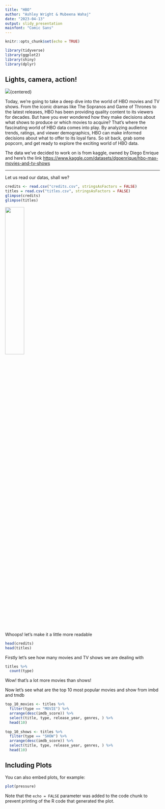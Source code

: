 ```yaml
---
title: "HBO"
author: "Ashley Wright & Mubeena Wahaj"
date: "2023-04-13"
output: slidy_presentation
mainfont: "Comic Sans"
---
```


```r
knitr::opts_chunk$set(echo = TRUE)
```


```r
library(tidyverse)
library(ggplot2)
library(shiny)
library(dplyr)

```

## Lights, camera, action!

![](https://images.squarespace-cdn.com/content/v1/52adf1abe4b0dbce9d210136/1616077888683-9Y12NX95XXTK11IESZCE/HBO+Maz+-+JL+ZS+GIF.gif?format=1500w){centered}

Today, we're going to take a deep dive into the world of HBO movies and TV shows. From the iconic dramas like The Sopranos and Game of Thrones to the latest releases, HBO has been providing quality content to its viewers for decades. But have you ever wondered how they make decisions about what shows to produce or which movies to acquire? That's where the fascinating world of HBO data comes into play. By analyzing audience trends, ratings, and viewer demographics, HBO can make informed decisions about what to offer to its loyal fans. So sit back, grab some popcorn, and get ready to explore the exciting world of HBO data.

The data we've decided to work on is from kaggle, owned by Diego Enrique and here's the link
<https://www.kaggle.com/datasets/dgoenrique/hbo-max-movies-and-tv-shows>

---
\newpage

Let us read our datas, shall we?

```r
credits <- read.csv("credits.csv", stringsAsFactors = FALSE)
titles = read.csv("titles.csv", stringsAsFactors = FALSE)
glimpse(credits)
glimpse(titles)
```
![](https://64.media.tumblr.com/ff3857c574cbb539172b8595ea7e311d/b16055b0ef0c7b66-40/s540x810/d3c129db79f24c1bacba11a977f11a72d3a6a803.gif){width=35%}

Whoops! let's make it a little more readable

```r
head(credits)
head(titles)
```

Firstly let's see how many movies and TV shows we are dealing with

```r
titles %>% 
  count(type)
```
Wow! that's a lot more movies than shows!




Now let's see what are the top 10 most popular movies and show from imbd and tmdb
```r

top_10_movies <- titles %>% 
  filter(type == "MOVIE") %>%
  arrange(desc(imdb_score)) %>%
  select(title, type, release_year, genres, ) %>%
  head(10)
  
top_10_shows <- titles %>% 
  filter(type == "SHOW") %>%
  arrange(desc(imdb_score)) %>%
  select(title, type, release_year, genres, ) %>%
  head(10)
```


## Including Plots

You can also embed plots, for example:

```r
plot(pressure)
```

Note that the `echo = FALSE` parameter was added to the code chunk to prevent printing of the R code that generated the plot.
